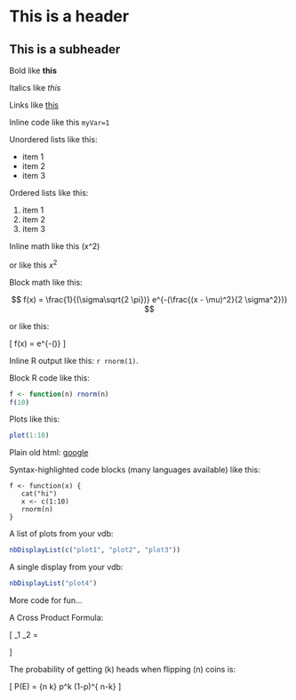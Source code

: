 

# This is a header

## This is a subheader

Bold like **this**

Italics like *this*

Links like [this](http://www.google.com)

Inline code like this `myVar=1`

Unordered lists like this:

- item 1
- item 2
- item 3

Ordered lists like this:

1. item 1
2. item 2
3. item 3

Inline math like this \(x^2\)

or like this $x^2$

Block math like this:

$$
f(x) = \frac{1}{(\sigma\sqrt{2 \pi})} e^{-(\frac{(x - \mu)^2}{2 \sigma^2})}
$$

or like this:

\[
f(x) = \frac{1}{(\sigma\sqrt{2 \pi})} e^{-(\frac{(x - \mu)^2}{2 \sigma^2})}
\]

Inline R output like this: `r rnorm(1)`.

Block R code like this:

```r
f <- function(n) rnorm(n)
f(10)
```

Plots like this:

```r
plot(1:10)
```

Plain old html:
<a href="http://google.com">google</a>

Syntax-highlighted code blocks (many languages available) like this:

<pre><code class="r">f <- function(x) {
   cat("hi")
   x <- c(1:10)
   rnorm(n)
}</code></pre>

A list of plots from your vdb:

```r
nbDisplayList(c("plot1", "plot2", "plot3"))
```

A single display from your vdb:

```r
nbDisplayList("plot4")
```

More code for fun...

A Cross Product Formula:

\[
  \mathbf{V}_1 \times \mathbf{V}_2 =
   \begin{vmatrix}
    \mathbf{i} & \mathbf{j} & \mathbf{k} \\
    \frac{\partial X}{\partial u} & \frac{\partial Y}{\partial u} & 0 \\
    \frac{\partial X}{\partial v} & \frac{\partial Y}{\partial v} & 0 \\
   \end{vmatrix}
\]

The probability of getting \(k\) heads when flipping \(n\) coins is:

\[ P(E) = {n \choose k} p^k (1-p)^{ n-k} \]



